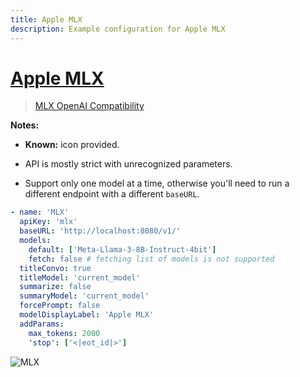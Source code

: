 ```yaml
---
title: Apple MLX
description: Example configuration for Apple MLX
---
```


# [Apple MLX](https://github.com/ml-explore/mlx)

> [MLX OpenAI Compatibility](https://github.com/ml-explore/mlx-examples/blob/main/llms/mlx_lm/SERVER.md)

**Notes:**

- **Known:** icon provided.

- API is mostly strict with unrecognized parameters.
- Support only one model at a time, otherwise you'll need to run a different endpoint with a different `baseURL`.

```yaml filename="librechat.yaml"
- name: 'MLX'
  apiKey: 'mlx'
  baseURL: 'http://localhost:8080/v1/'
  models:
    default: ['Meta-Llama-3-8B-Instruct-4bit']
    fetch: false # fetching list of models is not supported
  titleConvo: true
  titleModel: 'current_model'
  summarize: false
  summaryModel: 'current_model'
  forcePrompt: false
  modelDisplayLabel: 'Apple MLX'
  addParams:
    max_tokens: 2000
    'stop': ['<|eot_id|>']
```

![MLX](https://github.com/LibreChat-AI/librechat.ai/assets/32828263/e5765729-5ee4-4dbc-b553-df1684486a23)
